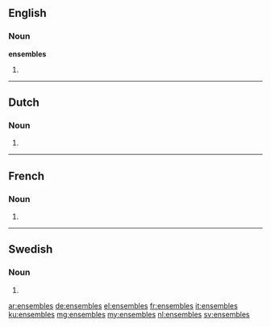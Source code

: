 ==English==

===Noun===
'''ensembles'''

# {{plural of|ensemble}}

----

==Dutch==

===Noun===

{{head|nl}}

# {{nl-noun-form|pl=1|ensemble}}

----

==French==

===Noun===
{{head|fr|g=m-p}}

# {{plural of|ensemble|lang=fr}}

----

==Swedish==

===Noun===
{{head|sv|noun form}}

# {{sv-noun-form-indef-gen|ensemble}}

[[ar:ensembles]]
[[de:ensembles]]
[[el:ensembles]]
[[fr:ensembles]]
[[it:ensembles]]
[[ku:ensembles]]
[[mg:ensembles]]
[[my:ensembles]]
[[nl:ensembles]]
[[sv:ensembles]]